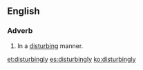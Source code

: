 ==English==

===Adverb===
{{en-adv}}

# In a [[disturb]]ing manner.

[[et:disturbingly]]
[[es:disturbingly]]
[[ko:disturbingly]]